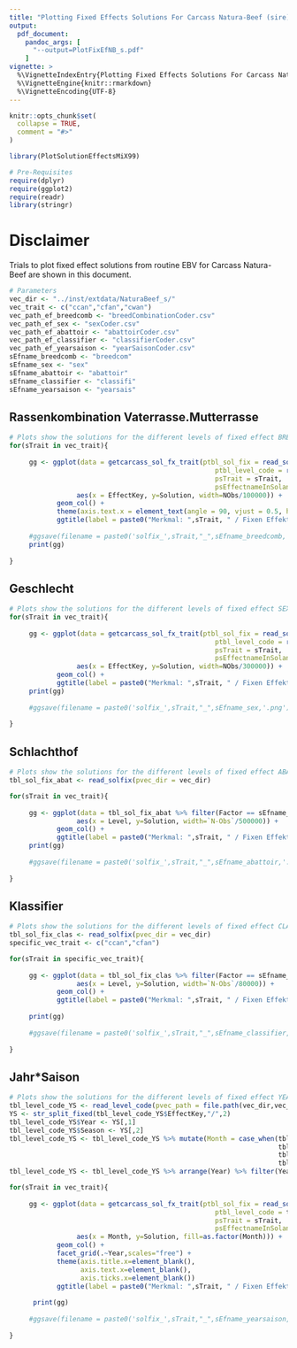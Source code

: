 ```yaml
---
title: "Plotting Fixed Effects Solutions For Carcass Natura-Beef (sire)"
output: 
  pdf_document:
    pandoc_args: [ 
      "--output=PlotFixEfNB_s.pdf" 
    ]
vignette: >
  %\VignetteIndexEntry{Plotting Fixed Effects Solutions For Carcass Natura-Beef (sire)}
  %\VignetteEngine{knitr::rmarkdown}
  %\VignetteEncoding{UTF-8}
---
```


```r
knitr::opts_chunk$set(
  collapse = TRUE,
  comment = "#>"
)
```

```r
library(PlotSolutionEffectsMiX99)
```

```r
# Pre-Requisites
require(dplyr)
require(ggplot2)
require(readr)
library(stringr)
```

# Disclaimer
Trials to plot fixed effect solutions from routine EBV for Carcass Natura-Beef are shown in this document.

```r
# Parameters
vec_dir <- "../inst/extdata/NaturaBeef_s/"
vec_trait <- c("ccan","cfan","cwan")
vec_path_ef_breedcomb <- "breedCombinationCoder.csv"
vec_path_ef_sex <- "sexCoder.csv"
vec_path_ef_abattoir <- "abattoirCoder.csv"
vec_path_ef_classifier <- "classifierCoder.csv"
vec_path_ef_yearsaison <- "yearSaisonCoder.csv"
sEfname_breedcomb <- "breedcom"
sEfname_sex <- "sex"
sEfname_abattoir <- "abattoir"
sEfname_classifier <- "classifi"
sEfname_yearsaison <- "yearsais"
```

## Rassenkombination Vaterrasse.Mutterrasse

```r
# Plots show the solutions for the different levels of fixed effect BREEDCOMBINATION
for(sTrait in vec_trait){
  
     gg <- ggplot(data = getcarcass_sol_fx_trait(ptbl_sol_fix = read_solfix(pvec_dir = vec_dir),
                                                    ptbl_level_code = read_level_code(pvec_path = file.path(vec_dir,vec_path_ef_breedcomb)),
                                                    psTrait = sTrait,
                                                    psEffectnameInSolani = sEfname_breedcomb), 
                 aes(x = EffectKey, y=Solution, width=NObs/100000)) + 
            geom_col() + 
            theme(axis.text.x = element_text(angle = 90, vjust = 0.5, hjust=1)) +
            ggtitle(label = paste0("Merkmal: ",sTrait, " / Fixen Effekt: ",sEfname_breedcomb))
     
     #ggsave(filename = paste0('solfix_',sTrait,"_",sEfname_breedcomb,'.png'), plot = gg)
     print(gg)
  
}
```

## Geschlecht

```r
# Plots show the solutions for the different levels of fixed effect SEX
for(sTrait in vec_trait){
  
     gg <- ggplot(data = getcarcass_sol_fx_trait(ptbl_sol_fix = read_solfix(pvec_dir = vec_dir),
                                                    ptbl_level_code = read_level_code(pvec_path = file.path(vec_dir,vec_path_ef_sex)),
                                                    psTrait = sTrait,
                                                    psEffectnameInSolani = sEfname_sex), 
                 aes(x = EffectKey, y=Solution, width=NObs/300000)) + 
            geom_col() + 
            ggtitle(label = paste0("Merkmal: ",sTrait, " / Fixen Effekt: ",sEfname_sex))
     print(gg)
     
     #ggsave(filename = paste0('solfix_',sTrait,"_",sEfname_sex,'.png'), plot = gg)
  
}
```

## Schlachthof

```r
# Plots show the solutions for the different levels of fixed effect ABATTOIR
tbl_sol_fix_abat <- read_solfix(pvec_dir = vec_dir)

for(sTrait in vec_trait){
  
     gg <- ggplot(data = tbl_sol_fix_abat %>% filter(Factor == sEfname_abattoir & Trait == sTrait), 
                 aes(x = Level, y=Solution, width=`N-Obs`/500000)) + 
            geom_col() + 
            ggtitle(label = paste0("Merkmal: ",sTrait, " / Fixen Effekt: ",sEfname_abattoir))
     print(gg)
     
     #ggsave(filename = paste0('solfix_',sTrait,"_",sEfname_abattoir,'.png'), plot = gg)
  
}
```

## Klassifier

```r
# Plots show the solutions for the different levels of fixed effect CLASSIFIER
tbl_sol_fix_clas <- read_solfix(pvec_dir = vec_dir)
specific_vec_trait <- c("ccan","cfan")

for(sTrait in specific_vec_trait){
  
     gg <- ggplot(data = tbl_sol_fix_clas %>% filter(Factor == sEfname_classifier & Trait == sTrait), 
                 aes(x = Level, y=Solution, width=`N-Obs`/80000)) + 
            geom_col() + 
            ggtitle(label = paste0("Merkmal: ",sTrait, " / Fixen Effekt: ",sEfname_classifier))
     
     print(gg)
     
     #ggsave(filename = paste0('solfix_',sTrait,"_",sEfname_classifier,'.png'), plot = gg)
  
}
```

## Jahr*Saison

```r
# Plots show the solutions for the different levels of fixed effect YEARSAISON
tbl_level_code_YS <- read_level_code(pvec_path = file.path(vec_dir,vec_path_ef_yearsaison))
YS <- str_split_fixed(tbl_level_code_YS$EffectKey,"/",2)
tbl_level_code_YS$Year <- YS[,1]
tbl_level_code_YS$Season <- YS[,2]
tbl_level_code_YS <- tbl_level_code_YS %>% mutate(Month = case_when(tbl_level_code_YS$Season == "spring" ~ 3,
                                                                    tbl_level_code_YS$Season == "summer" ~ 6,
                                                                    tbl_level_code_YS$Season == "autumn" ~ 9,
                                                                    tbl_level_code_YS$Season == "winter" ~ 12))
tbl_level_code_YS <- tbl_level_code_YS %>% arrange(Year) %>% filter(Year > 2008)

for(sTrait in vec_trait){
  
     gg <- ggplot(data = getcarcass_sol_fx_trait(ptbl_sol_fix = read_solfix(pvec_dir = vec_dir),
                                                    ptbl_level_code = tbl_level_code_YS,
                                                    psTrait = sTrait,
                                                    psEffectnameInSolani = sEfname_yearsaison), 
                 aes(x = Month, y=Solution, fill=as.factor(Month))) + 
            geom_col() + 
            facet_grid(.~Year,scales="free") +
            theme(axis.title.x=element_blank(),
                  axis.text.x=element_blank(),
                  axis.ticks.x=element_blank())
            ggtitle(label = paste0("Merkmal: ",sTrait, " / Fixen Effekt: ",sEfname_yearsaison))
            
      print(gg)
     
     #ggsave(filename = paste0('solfix_',sTrait,"_",sEfname_yearsaison,'.png'), plot = gg)
  
}
```

